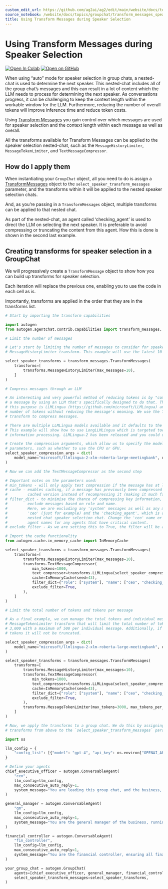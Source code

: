 ```yaml
---
custom_edit_url: https://github.com/ag2ai/ag2/edit/main/website/docs/topics/groupchat/transform_messages_speaker_selection.ipynb
source_notebook: /website/docs/topics/groupchat/transform_messages_speaker_selection.ipynb
title: Using Transform Messages during Speaker Selection
---
```

# Using Transform Messages during Speaker Selection
[![Open In Colab](https://colab.research.google.com/assets/colab-badge.svg)](https://colab.research.google.com/github/ag2ai/ag2/blob/main/website/docs/topics/groupchat/transform_messages_speaker_selection.ipynb)
[![Open on GitHub](https://img.shields.io/badge/Open%20on%20GitHub-grey?logo=github)](https://github.com/ag2ai/ag2/blob/main/website/docs/topics/groupchat/transform_messages_speaker_selection.ipynb)





When using “auto” mode for speaker selection in group chats, a
nested-chat is used to determine the next speaker. This nested-chat
includes all of the group chat’s messages and this can result in a lot
of content which the LLM needs to process for determining the next
speaker. As conversations progress, it can be challenging to keep the
context length within the workable window for the LLM. Furthermore,
reducing the number of overall tokens will improve inference time and
reduce token costs.

Using [Transform
Messages](../../../docs/topics/handling_long_contexts/intro_to_transform_messages)
you gain control over which messages are used for speaker selection and
the context length within each message as well as overall.

All the transforms available for Transform Messages can be applied to
the speaker selection nested-chat, such as the `MessageHistoryLimiter`,
`MessageTokenLimiter`, and `TextMessageCompressor`.

## How do I apply them

When instantiating your `GroupChat` object, all you need to do is assign
a
[TransformMessages](../../../docs/reference/agentchat/contrib/capabilities/transform_messages#transformmessages)
object to the `select_speaker_transform_messages` parameter, and the
transforms within it will be applied to the nested speaker selection
chats.

And, as you’re passing in a `TransformMessages` object, multiple
transforms can be applied to that nested chat.

As part of the nested-chat, an agent called ‘checking_agent’ is used to
direct the LLM on selecting the next speaker. It is preferable to avoid
compressing or truncating the content from this agent. How this is done
is shown in the second last example.

## Creating transforms for speaker selection in a GroupChat

We will progressively create a `TransformMessage` object to show how you
can build up transforms for speaker selection.

Each iteration will replace the previous one, enabling you to use the
code in each cell as is.

Importantly, transforms are applied in the order that they are in the
transforms list.

```python
# Start by importing the transform capabilities

import autogen
from autogen.agentchat.contrib.capabilities import transform_messages, transforms
```


```python
# Limit the number of messages

# Let's start by limiting the number of messages to consider for speaker selection using a
# MessageHistoryLimiter transform. This example will use the latest 10 messages.

select_speaker_transforms = transform_messages.TransformMessages(
    transforms=[
        transforms.MessageHistoryLimiter(max_messages=10),
    ]
)
```


```python
# Compress messages through an LLM

# An interesting and very powerful method of reducing tokens is by "compressing" the text of
# a message by using an LLM that's specifically designed to do that. The default LLM used for
# this purpose is LLMLingua (https://github.com/microsoft/LLMLingua) and it aims to reduce the
# number of tokens without reducing the message's meaning. We use the TextMessageCompressor
# transform to compress messages.

# There are multiple LLMLingua models available and it defaults to the first version, LLMLingua.
# This example will show how to use LongLLMLingua which is targeted towards long-context
# information processing. LLMLingua-2 has been released and you could use that as well.

# Create the compression arguments, which allow us to specify the model and other related
# parameters, such as whether to use the CPU or GPU.
select_speaker_compression_args = dict(
    model_name="microsoft/llmlingua-2-xlm-roberta-large-meetingbank", use_llmlingua2=True, device_map="cpu"
)

# Now we can add the TextMessageCompressor as the second step

# Important notes on the parameters used:
# min_tokens - will only apply text compression if the message has at least 1,000 tokens
# cache - enables caching, if a message has previously been compressed it will use the
#         cached version instead of recompressing it (making it much faster)
# filter_dict - to minimise the chance of compressing key information, we can include or
#         exclude messages based on role and name.
#         Here, we are excluding any 'system' messages as well as any messages from
#         'ceo' (just for example) and the 'checking_agent', which is an agent in the
#         nested chat speaker selection chat. Change the 'ceo' name or add additional
#         agent names for any agents that have critical content.
# exclude_filter - As we are setting this to True, the filter will be an exclusion filter.

# Import the cache functionality
from autogen.cache.in_memory_cache import InMemoryCache

select_speaker_transforms = transform_messages.TransformMessages(
    transforms=[
        transforms.MessageHistoryLimiter(max_messages=10),
        transforms.TextMessageCompressor(
            min_tokens=1000,
            text_compressor=transforms.LLMLingua(select_speaker_compression_args, structured_compression=True),
            cache=InMemoryCache(seed=43),
            filter_dict={"role": ["system"], "name": ["ceo", "checking_agent"]},
            exclude_filter=True,
        ),
    ]
)
```


```python
# Limit the total number of tokens and tokens per message

# As a final example, we can manage the total tokens and individual message tokens. We have added a
# MessageTokenLimiter transform that will limit the total number of tokens for the messages to
# 3,000 with a maximum of 500 per individual message. Additionally, if a message is less than 300
# tokens it will not be truncated.

select_speaker_compression_args = dict(
    model_name="microsoft/llmlingua-2-xlm-roberta-large-meetingbank", use_llmlingua2=True, device_map="cpu"
)

select_speaker_transforms = transform_messages.TransformMessages(
    transforms=[
        transforms.MessageHistoryLimiter(max_messages=10),
        transforms.TextMessageCompressor(
            min_tokens=1000,
            text_compressor=transforms.LLMLingua(select_speaker_compression_args, structured_compression=True),
            cache=InMemoryCache(seed=43),
            filter_dict={"role": ["system"], "name": ["ceo", "checking_agent"]},
            exclude_filter=True,
        ),
        transforms.MessageTokenLimiter(max_tokens=3000, max_tokens_per_message=500, min_tokens=300),
    ]
)
```


```python
# Now, we apply the transforms to a group chat. We do this by assigning the message
# transforms from above to the `select_speaker_transform_messages` parameter on the GroupChat.

import os

llm_config = {
    "config_list": [{"model": "gpt-4", "api_key": os.environ["OPENAI_API_KEY"]}],
}

# Define your agents
chief_executive_officer = autogen.ConversableAgent(
    "ceo",
    llm_config=llm_config,
    max_consecutive_auto_reply=1,
    system_message="You are leading this group chat, and the business, as the chief executive officer.",
)

general_manager = autogen.ConversableAgent(
    "gm",
    llm_config=llm_config,
    max_consecutive_auto_reply=1,
    system_message="You are the general manager of the business, running the day-to-day operations.",
)

financial_controller = autogen.ConversableAgent(
    "fin_controller",
    llm_config=llm_config,
    max_consecutive_auto_reply=1,
    system_message="You are the financial controller, ensuring all financial matters are managed accordingly.",
)

your_group_chat = autogen.GroupChat(
    agents=[chief_executive_officer, general_manager, financial_controller],
    select_speaker_transform_messages=select_speaker_transforms,
)
```
